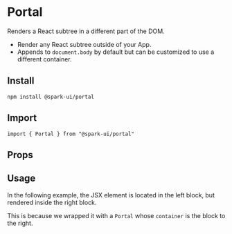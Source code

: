 


<Meta of={PortalStories} />

# Portal

Renders a React subtree in a different part of the DOM.

- Render any React subtree outside of your App.
- Appends to `document.body` by default but can be customized to use a different container.

## Install

```
npm install @spark-ui/portal
```

## Import

```
import { Portal } from "@spark-ui/portal"
```

## Props

<ArgTypes of={Portal} />

## Usage

In the following example, the JSX element is located in the left block, but rendered inside the right block.

This is because we wrapped it with a `Portal` whose `container` is the block to the right.

<Canvas of={PortalStories.Usage} />
